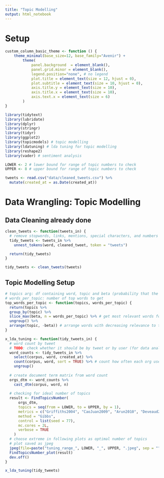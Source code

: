 ```yaml
---
title: "Topic Modelling"
output: html_notebook
---
```


<!----------------------------------------------------------------------------------------------------------------------------------------------------->
<!-- Setup -->
<!----------------------------------------------------------------------------------------------------------------------------------------------------->
# Setup
```r
custom_column_basic_theme <- function () { 
    theme_minimal(base_size=12, base_family="Avenir") +
        theme(
            panel.background  = element_blank(),
            panel.grid.minor = element_blank(),
            legend.position="none", # no legend
            plot.title = element_text(size = 12, hjust = 0),
            plot.subtitle = element_text(size = 10, hjust = 0),
            axis.title.y = element_text(size = 10),
            axis.title.x = element_text(size = 10),
            axis.text.x = element_text(size = 6)
        )
}
```

```r
library(tidytext)
library(lubridate)
library(dplyr)
library(stringr)
library(tidyr)
library(ggplot2)
library(topicmodels) # topic modelling
library(ldatuning) # lda tuning for topic modelling
library(reshape2)
library(vader) # sentiment analysis
```
```r
LOWER <- 2 # lower bound for range of topic numbers to check
UPPER <- 8 # upper bound for range of topic numbers to check
```

```r
tweets <- read.csv("data/cleaned_tweets.csv") %>%
  mutate(created_at = as.Date(created_at))
```

<!----------------------------------------------------------------------------------------------------------------------------------------------------->
<!-- Data Wrangling: Topic modelling -->
<!----------------------------------------------------------------------------------------------------------------------------------------------------->
# Data Wrangling: Topic Modelling
## Data Cleaning already done
```r
clean_tweets <- function(tweets_in) {
  # remove stopwords, links, mentions, special characters, and numbers
  tidy_tweets <- tweets_in %>% 
    unnest_tokens(word, cleaned_tweet, token = "tweets")

  return(tidy_tweets)
}

tidy_tweets <- clean_tweets(tweets)
```

## Topic Modelling Setup

```r
# topics arg: df containing word, topic and beta (probability that the word occurs in that topic) values
# words_per_topic: number of top words to get
top_words_per_topic <- function(topics, words_per_topic) {
  return(topics %>%
  group_by(topic) %>%
  slice_max(beta, n = words_per_topic) %>% # get most relevant words for that topic
  ungroup() %>%
  arrange(topic, -beta)) # arrange words with decreasing relevance to the topic
}
```

```r
x_lda_tuning <- function(tidy_tweets_in) {
  # word count by tweet
  # TODO: check whether it should be by tweet or by user (for data analysis proj it was media org)
  word_counts <- tidy_tweets_in %>%
    select(corpus, word, created_at) %>%
    count(corpus, word, sort = TRUE) %>% # count how often each org uses each word
    ungroup()
  
  # create document term matrix from word count
  orgs_dtm <- word_counts %>%
    cast_dtm(corpus, word, n)
  
  # checking for ideal number of topics
  result <- FindTopicsNumber(
      orgs_dtm,
      topics = seq(from = LOWER, to = UPPER, by = 1),
      metrics = c("Griffiths2004", "CaoJuan2009", "Arun2010", "Deveaud2014"),
      method = "Gibbs",
      control = list(seed = 77),
      mc.cores = 2L,
      verbose = TRUE
    )
  # choose extreme in following plots as optimal number of topics
  # plot saved as jpeg
  jpeg(file=paste("tuning_range_", LOWER, "_", UPPER, ".jpeg", sep = ""))
  FindTopicsNumber_plot(result)
  dev.off()
}

x_lda_tuning(tidy_tweets)
```

